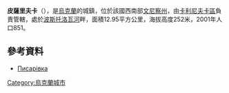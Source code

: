{{coord|49|31|48|N|28|29|7|E|scale:30000|display=title}}

'''皮薩里夫卡'''（{{lang-uk|Писарівка}}），是[[烏克蘭|烏克蘭]]的城鎮，位於該國西南部[[文尼察州|文尼察州]]，由[[卡利尼夫卡區|卡利尼夫卡區]]負責管轄，處於[[波斯托洛瓦河|波斯托洛瓦河]]畔，面積12.95平方公里，海拔高度252米，2001年人口851。

==參考資料==
*[http://w1.c1.rada.gov.ua/pls/z7502/A005?rdat1=13.07.2014&rf7571=1948 Писарівка]

{{Ukraine-geo-stub}}
[[Category:烏克蘭城市|Category:烏克蘭城市]]